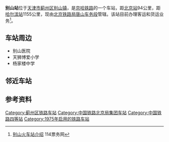 {{Infobox China railway station
|车站名称 = 别山站
|图片 = DF8B 5345 at Bieshan (20160525084549).jpg
|图片介绍 = 停靠在别山站内的[[东风8B型柴油机车|东风8B型柴油机车]]
|其他名称 = 
|车站拼音 = Bie Shan
|英文名称 = Bieshan Railway Station<ref>{{cite journal |author=铁道部运输局|journal=铁路客货运输专刊|year=2012|issue=4|title=关于明确铁路车站站名英文译法的通知 运营运调电[2012]1911号|pages=6}}</ref>
|车站代码 = 11138<ref>{{cite book|title=中华人民共和国铁路车站代码（GB/T 10302-2010）|publisher=中国标准出版社|year=2010|isbn=155066140495|ignore-isbn-error=true|pages=4}}</ref>
|电报码 = BSP
|拼音码 = BSH
|车站类型 = 客货运站
|技术性质 = 
|业务性质 = 
|始建时间 = 1975年
|开通运营 = 
|车站位置 = {{PRC}}[[天津市|天津市]][[蓟州区|蓟州区]][[别山镇|别山镇]]
|坐标 = {{coord|39|57|24.1|N|117|29|5.4|E|display=inline,title}}
|归属 = [[北京铁路局|北京铁路局]][[唐山车务段|唐山车务段]]
|线路 = [[京哈铁路|京哈铁路]]、[[京秦铁路|京秦铁路]]
|车站等级 = [[四等站_(中国大陆)|四等站]]
|使用状态 = 使用中
|股道数目 = 
|正线 = 
|到发线 = 
|其它线 = 
|月台数目 = 
|侧式站台 = 
|岛式站台 = 
|站台面 = 
|网站 = 
|站线配置图 = 
}}

'''别山站'''位于[[天津市|天津市]][[蓟州区|蓟州区]][[别山镇|别山镇]]，是[[京哈铁路|京哈铁路]]的一个车站，距[[北京站|北京站]]94公里，距[[哈尔滨站|哈尔滨站]]1155公里，现由[[北京铁路局|北京铁路局]][[唐山车务段|唐山车务段]]管辖。该站目前办理客运和货运业务<ref>[http://huochezhan.114piaowu.com/bieshan_introduce 别山火车站介绍] {{Wayback|url=http://huochezhan.114piaowu.com/bieshan_introduce |date=20170716153649 }} 114票务网</ref>。

==车站周边==
*别山医院
*天狮博爱小学
*杨家楼中学

== 邻近车站 ==
{{start rail box|[[File:China_Railways.svg|16px]] [[中国铁路|中国铁路]]}}
{{s-inop|[[蓟州站|蓟州站]]|{{站|北京}}方向}}
{{s-line|[[京哈铁路|京哈铁路]]<br />← 11km 别山站 8km →}}
{{s-inop|[[螺山站|螺山站]]|{{站|哈尔滨}}方向}}
{{end box}}

== 参考资料 ==
{{reflist}}

{{京哈铁路}}

[[Category:蓟州区铁路车站|Category:蓟州区铁路车站]]
[[Category:中国铁路北京局集团车站|Category:中国铁路北京局集团车站]]
[[Category:中国铁路四等站|Category:中国铁路四等站]]
[[Category:1975年启用的铁路车站|Category:1975年启用的铁路车站]]